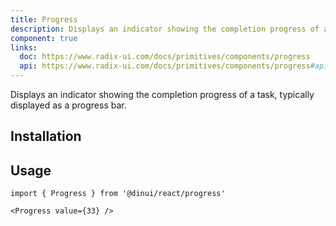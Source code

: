 ```yaml
---
title: Progress
description: Displays an indicator showing the completion progress of a task, typically displayed as a progress bar.
component: true
links:
  doc: https://www.radix-ui.com/docs/primitives/components/progress
  api: https://www.radix-ui.com/docs/primitives/components/progress#api-reference
---
```


Displays an indicator showing the completion progress of a task, typically displayed as a progress bar.


<Example path="ui/progress-demo" />

## Installation


<InstallationGuide path="ui/progress" />

## Usage

```tsx
import { Progress } from '@dinui/react/progress'
```

```tsx
<Progress value={33} />
```
